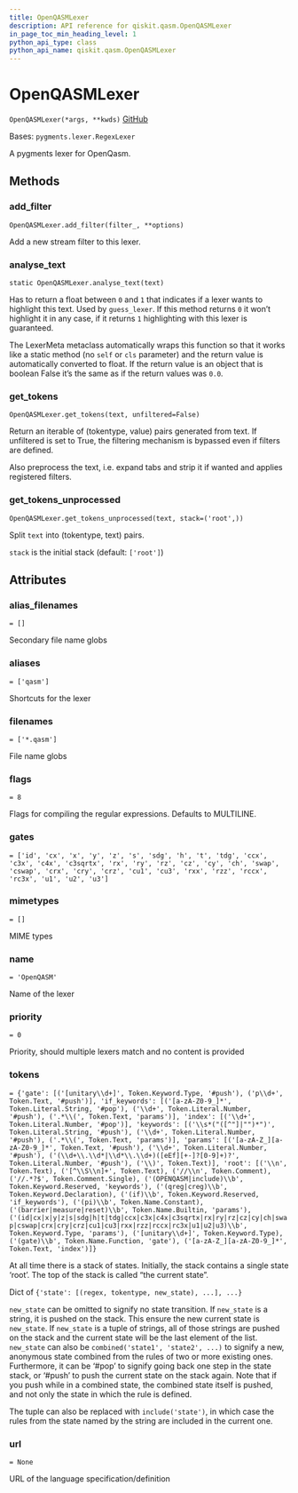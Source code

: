 ```yaml
---
title: OpenQASMLexer
description: API reference for qiskit.qasm.OpenQASMLexer
in_page_toc_min_heading_level: 1
python_api_type: class
python_api_name: qiskit.qasm.OpenQASMLexer
---
```


# OpenQASMLexer

<span id="qiskit.qasm.OpenQASMLexer" />

`OpenQASMLexer(*args, **kwds)` [GitHub](https://github.com/qiskit/qiskit/tree/stable/0.23/qiskit/qasm/pygments/lexer.py "view source code")

Bases: `pygments.lexer.RegexLexer`

A pygments lexer for OpenQasm.

## Methods

### add\_filter

<span id="qiskit.qasm.OpenQASMLexer.add_filter" />

`OpenQASMLexer.add_filter(filter_, **options)`

Add a new stream filter to this lexer.

### analyse\_text

<span id="qiskit.qasm.OpenQASMLexer.analyse_text" />

`static OpenQASMLexer.analyse_text(text)`

Has to return a float between `0` and `1` that indicates if a lexer wants to highlight this text. Used by `guess_lexer`. If this method returns `0` it won’t highlight it in any case, if it returns `1` highlighting with this lexer is guaranteed.

The LexerMeta metaclass automatically wraps this function so that it works like a static method (no `self` or `cls` parameter) and the return value is automatically converted to float. If the return value is an object that is boolean False it’s the same as if the return values was `0.0`.

### get\_tokens

<span id="qiskit.qasm.OpenQASMLexer.get_tokens" />

`OpenQASMLexer.get_tokens(text, unfiltered=False)`

Return an iterable of (tokentype, value) pairs generated from text. If unfiltered is set to True, the filtering mechanism is bypassed even if filters are defined.

Also preprocess the text, i.e. expand tabs and strip it if wanted and applies registered filters.

### get\_tokens\_unprocessed

<span id="qiskit.qasm.OpenQASMLexer.get_tokens_unprocessed" />

`OpenQASMLexer.get_tokens_unprocessed(text, stack=('root',))`

Split `text` into (tokentype, text) pairs.

`stack` is the initial stack (default: `['root']`)

## Attributes

<span id="qiskit.qasm.OpenQASMLexer.alias_filenames" />

### alias\_filenames

`= []`

Secondary file name globs

<span id="qiskit.qasm.OpenQASMLexer.aliases" />

### aliases

`= ['qasm']`

Shortcuts for the lexer

<span id="qiskit.qasm.OpenQASMLexer.filenames" />

### filenames

`= ['*.qasm']`

File name globs

<span id="qiskit.qasm.OpenQASMLexer.flags" />

### flags

`= 8`

Flags for compiling the regular expressions. Defaults to MULTILINE.

<span id="qiskit.qasm.OpenQASMLexer.gates" />

### gates

`= ['id', 'cx', 'x', 'y', 'z', 's', 'sdg', 'h', 't', 'tdg', 'ccx', 'c3x', 'c4x', 'c3sqrtx', 'rx', 'ry', 'rz', 'cz', 'cy', 'ch', 'swap', 'cswap', 'crx', 'cry', 'crz', 'cu1', 'cu3', 'rxx', 'rzz', 'rccx', 'rc3x', 'u1', 'u2', 'u3']`

<span id="qiskit.qasm.OpenQASMLexer.mimetypes" />

### mimetypes

`= []`

MIME types

<span id="qiskit.qasm.OpenQASMLexer.name" />

### name

`= 'OpenQASM'`

Name of the lexer

<span id="qiskit.qasm.OpenQASMLexer.priority" />

### priority

`= 0`

Priority, should multiple lexers match and no content is provided

<span id="qiskit.qasm.OpenQASMLexer.tokens" />

### tokens

`= {'gate': [('[unitary\\d+]', Token.Keyword.Type, '#push'), ('p\\d+', Token.Text, '#push')], 'if_keywords': [('[a-zA-Z0-9_]*', Token.Literal.String, '#pop'), ('\\d+', Token.Literal.Number, '#push'), ('.*\\(', Token.Text, 'params')], 'index': [('\\d+', Token.Literal.Number, '#pop')], 'keywords': [('\\s*("([^"]|"")*")', Token.Literal.String, '#push'), ('\\d+', Token.Literal.Number, '#push'), ('.*\\(', Token.Text, 'params')], 'params': [('[a-zA-Z_][a-zA-Z0-9_]*', Token.Text, '#push'), ('\\d+', Token.Literal.Number, '#push'), ('(\\d+\\.\\d*|\\d*\\.\\d+)([eEf][+-]?[0-9]+)?', Token.Literal.Number, '#push'), ('\\)', Token.Text)], 'root': [('\\n', Token.Text), ('[^\\S\\n]+', Token.Text), ('//\\n', Token.Comment), ('//.*?$', Token.Comment.Single), ('(OPENQASM|include)\\b', Token.Keyword.Reserved, 'keywords'), ('(qreg|creg)\\b', Token.Keyword.Declaration), ('(if)\\b', Token.Keyword.Reserved, 'if_keywords'), ('(pi)\\b', Token.Name.Constant), ('(barrier|measure|reset)\\b', Token.Name.Builtin, 'params'), ('(id|cx|x|y|z|s|sdg|h|t|tdg|ccx|c3x|c4x|c3sqrtx|rx|ry|rz|cz|cy|ch|swap|cswap|crx|cry|crz|cu1|cu3|rxx|rzz|rccx|rc3x|u1|u2|u3)\\b', Token.Keyword.Type, 'params'), ('[unitary\\d+]', Token.Keyword.Type), ('(gate)\\b', Token.Name.Function, 'gate'), ('[a-zA-Z_][a-zA-Z0-9_]*', Token.Text, 'index')]}`

At all time there is a stack of states. Initially, the stack contains a single state ‘root’. The top of the stack is called “the current state”.

Dict of `{'state': [(regex, tokentype, new_state), ...], ...}`

`new_state` can be omitted to signify no state transition. If `new_state` is a string, it is pushed on the stack. This ensure the new current state is `new_state`. If `new_state` is a tuple of strings, all of those strings are pushed on the stack and the current state will be the last element of the list. `new_state` can also be `combined('state1', 'state2', ...)` to signify a new, anonymous state combined from the rules of two or more existing ones. Furthermore, it can be ‘#pop’ to signify going back one step in the state stack, or ‘#push’ to push the current state on the stack again. Note that if you push while in a combined state, the combined state itself is pushed, and not only the state in which the rule is defined.

The tuple can also be replaced with `include('state')`, in which case the rules from the state named by the string are included in the current one.

<span id="qiskit.qasm.OpenQASMLexer.url" />

### url

`= None`

URL of the language specification/definition

